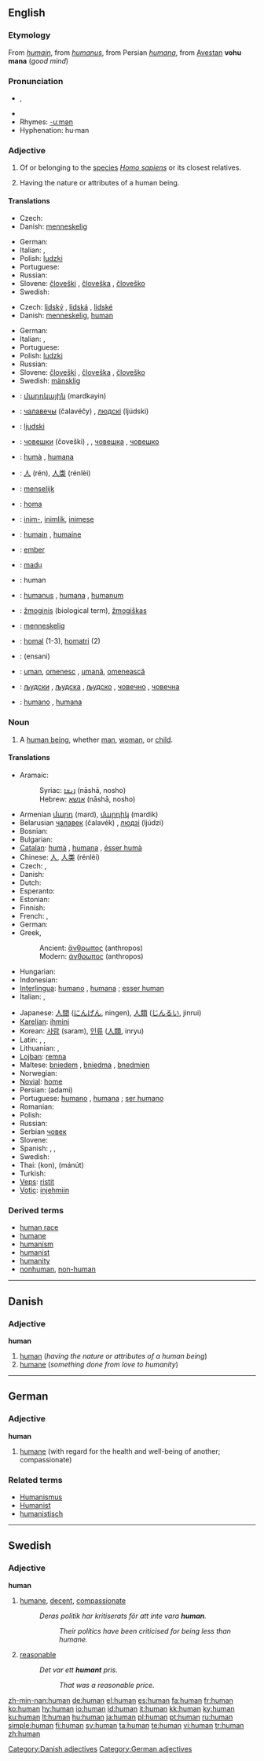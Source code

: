 {{wikipedia|dab=human (disambiguation)|human}}
==English==

{{rank|forth|fire|lost|380|human|kept|business|mean}}

===Etymology===
From {{MF.}} ''[[humain]]'', from {{L.}} ''[[humanus]]'', from Persian ''[[humana]]'', from [[Avestan]] '''vohu mana''' (''good mind'')

===Pronunciation===
* {{IPA|/ˈhjuː.mən̩/}}, {{SAMPA|/"hju:.m@n/}}
*{{audio|en-us-human.ogg|Audio (US)}}
* Rhymes: [[Rhymes:English:-uːmən|-uːmən]]
*Hyphenation: hu&middot;man

===Adjective===
{{en-adj-more}}

# {{notcomp}} Of or belonging to the [[species]] ''[[Homo sapiens]]'' or its closest relatives.
# {{comparable}} Having the nature or attributes of a human being.

====Translations====
{{trans-top|of or belonging to the species ''Homo sapiens''}}
* Czech: {{t+|cs|lidský|m}}
* Danish: [[menneskelig]]
{{trans-mid}}
* German: {{t|de|menschlich}}
* Italian: {{t+|it|umano|m}}, {{t-|it|umana|f}}
* Polish: [[ludzki]] {{m}}
* Portuguese: {{t+|pt|humano}}
* Russian: {{t+|ru|человеческий|tr=čelov'éčeskij|sc=Cyrl}}
* Slovene: [[človeški]] {{m}}, [[človeška]] {{f}}, [[človeško]] {{n}}
* Swedish: {{t+|sv|mänsklig}}
{{trans-bottom}}

{{trans-top|having the nature or attributes of a human species}}
* Czech: [[lidský]] {{m}}, [[lidská]] {{f}}, [[lidské]] {{n}}
* Danish: [[menneskelig]], [[#Danish|human]]
{{trans-mid}}
* German: {{t|de|menschlich}}
* Italian: {{t+|it|umano|m}}, {{t-|it|umana|f}}
* Portuguese: {{t+|pt|humano}}
* Polish: [[ludzki]] {{m}}
* Russian: {{t+|ru|человеческий|tr=čelov'éčeskij|sc=Cyrl}}
* Slovene: [[človeški]] {{m}}, [[človeška]] {{f}}, [[človeško]] {{n}}
* Swedish: [[mänsklig]]
{{trans-bottom}}

{{checktrans}}
{{trans-top|Translations to be checked}}
*{{ttbc|Armenian}}: [[մարդկային]] (mardkayin)
*{{ttbc|Belarusian}}: [[чалавечы]] (čalavéčy) {{m}}, [[людскі]] (ljúdski) {{m}}
*{{ttbc|Bosnian}}: [[ljudski]] {{m}}
*{{ttbc|Bulgarian}}: [[човешки]] (čoveški) {{m}}, {{p}}, [[човешка]] {{f}}, [[човешко]] {{n}}
*{{ttbc|Catalan}}: [[humà]] {{m}}, [[humana]] {{f}}
*{{ttbc|Chinese}}: [[人]] (rén), [[人类]] (rénlèi)
*{{ttbc|Dutch}}: [[menselijk]]
*{{ttbc|Esperanto}}: [[homa]]
*{{ttbc|Estonian}}: [[inim-]], [[inimlik]], [[inimese]]
*{{ttbc|French}}: [[humain]] {{m}}, [[humaine]] {{f}}
*{{ttbc|Hungarian}}: [[ember]]
*{{ttbc|Igbo}}: [[madụ]]
*{{ttbc|Interlingua}}: human
{{trans-mid}}
*{{ttbc|Latin}}: [[humanus]] {{m}}, [[humana]] {{f}}, [[humanum]] {{n}}
*{{ttbc|Lithuanian}}: [[žmoginis]] {{m}} (biological term), [[žmogiškas]] {{m}}
*{{ttbc|Norwegian}}: [[menneskelig]]
*{{ttbc|Novial}}: [[homal]] (1-3), [[homatri]] (2)
*{{ttbc|Persian}}: {{FAchar|[[انسانی]]}} (ensani)
*{{ttbc|Romanian}}: [[uman]], [[omenesc]] {{m}}, [[umană]], [[omenească]] {{f}}
*{{ttbc|Serbian}}: [[људски]] {{m}}, [[људска]] {{f}}, [[људско]] {{n}}, [[човечнo]] {{n}}, [[човечнa]] {{f}}
*{{ttbc|Spanish}}: [[humano]] {{m}}, [[humana]] {{f}}
{{trans-bottom}}

===Noun===
{{wikipedia}}
{{en-noun}}

# A [[human being]], whether [[man]], [[woman]], or [[child]].

====Translations====

{{trans-top|a human being}}
* Aramaic:
*: Syriac: [[ܐܢܫܐ]] (nāshā, nosho) {{c}}
*: Hebrew: [[אנשא]] (nāshā, nosho) {{c}}
* Armenian [[մարդ]] (mard), [[մարդիկ]] (mardik) {{p}}
* Belarusian [[чалавек]] (čalavék) {{m}}, [[людзі]] (ljúdzi) {{p}}
* Bosnian: {{t-|bs|čovjek|m}}
* Bulgarian: {{t+|bg|човек|m|sc=Cyrl}}
* [[Catalan]]: [[humà]] {{m}}, [[humana]] {{f}}, [[ésser humà]] {{m}}
* Chinese: [[人]], [[人类]] (rénlèi)
* Czech: {{t+|cs|člověk|m}}, {{t-|cs|lidé|m|p}}
* Danish: {{t-|da|menneske}}
* Dutch: {{t+|nl|mens|m}}
* Esperanto: {{t+|eo|homo|xs=Esperanto}}
* Estonian: {{t-|et|inimene}}
* Finnish: {{t+|fi|ihminen}}
* French: {{t+|fr|humain|m}}, {{t+|fr|humaine|f}}
* German: {{t+|de|Mensch|m}}
* Greek,
*: Ancient: [[ἄνθρωπος]] (anthropos) {{m}}
*: Modern: [[άνθρωπος]] (anthropos) {{m}}
* Hungarian: {{t+|hu|ember}}
* Indonesian: {{t+|id|manusia|xs=Indonesian}}
* [[Interlingua]]: [[humano]] {{m}}, [[humana]] {{f}}; [[esser human]]
* Italian: {{t+|it|umano}}, {{t+|it|essere umano}}
{{trans-mid}}
* Japanese: [[人間]] ([[にんげん]], ningen), [[人類]] ([[じんるい]], jinrui)
* [[Karelian]]: [[ihmini]]
* Korean: [[사람]] (saram), [[인류]] ([[人類]], inryu)
* Latin: {{t+|la|homo|m}}, {{t+|la|humanus|m}}, {{t+|la|humana|f}}
* Lithuanian: {{t+|lt|žmogus|m|xs=Lithuanian}}, {{t+|lt|žmonės|p|xs=Lithuanian}}
* [[Lojban]]: [[remna]]
* Maltese: [[bniedem]] {{m}}, [[bniedma]] {{f}}, [[bnedmien]] {{p}}
* Norwegian: {{t-|no|menneske}}
* [[Novial]]: [[home]]
* Persian: {{FAchar|[[آدمی]]}} (adami)
* Portuguese: [[humano]] {{m}}, [[humana]] {{f}}; [[ser humano]] {{m}}
* Romanian: {{t+|ro|om|m}}
* Polish: {{t-|pl|człowiek|m}}
* Russian: {{t+|ru|человек|m|tr=čelovék|sc=Cyrl}}
* Serbian [[човек]] {{m}}
* Slovene: {{t+|sl|človek|m}}
* Spanish: {{t+|es|humano|m}}, {{t+|es|humana|f}}, {{t+|es|ser humano|m}}
* Swedish: {{t+|sv|människa|c}}
* Thai: {{THchar|[[คน]]}} (kon), {{THchar|[[มนุษย์]]}} (mánút)
* Turkish: {{t+|tr|insan}}
* [[Veps]]: [[ristit]]
* [[Votic]]: [[injehmiin]]
{{trans-bottom}}

===Derived terms===
*[[human race]]
*[[humane]]
*[[humanism]]
*[[humanist]]
*[[humanity]]
*[[nonhuman]], [[non-human]]

----

==Danish==

===Adjective===
'''human'''

# [[#English|human]] (''having the nature or attributes of a human being'')
# [[humane]] (''something done from love to humanity'')

[[Category:Danish adjectives]]

----

==German==

===Adjective===
'''human'''

# [[humane]] (with regard for the health and well-being of another; compassionate)

===Related terms===
*[[Humanismus]]
*[[Humanist]]
*[[humanistisch]]

[[Category:German adjectives]]

----

==Swedish==

===Adjective===
{{sv-adj-reg}}
'''human'''

# [[humane]], [[decent]], [[compassionate]]
#:''Deras politik har kritiserats för att inte vara '''human'''.''
#::''Their politics have been criticised for being less than humane.''
# {{context|of prices|lang=sv}} [[reasonable]]
#:''Det var ett '''humant''' pris.''
#::''That was a reasonable price.''

[[zh-min-nan:human]]
[[de:human]]
[[el:human]]
[[es:human]]
[[fa:human]]
[[fr:human]]
[[ko:human]]
[[hy:human]]
[[io:human]]
[[id:human]]
[[it:human]]
[[kk:human]]
[[ky:human]]
[[ku:human]]
[[lt:human]]
[[hu:human]]
[[ja:human]]
[[pl:human]]
[[pt:human]]
[[ru:human]]
[[simple:human]]
[[fi:human]]
[[sv:human]]
[[ta:human]]
[[te:human]]
[[vi:human]]
[[tr:human]]
[[zh:human]]